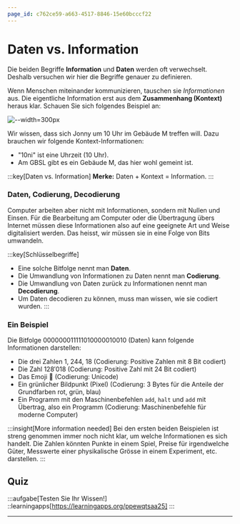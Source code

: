 ```yaml
---
page_id: c762ce59-a663-4517-8846-15e60bcccf22
---
```


# Daten vs. Information
Die beiden Begriffe **Information** und **Daten** werden oft verwechselt. Deshalb versuchen wir hier die Begriffe genauer zu definieren.

Wenn Menschen miteinander kommunizieren, tauschen sie _Informationen_ aus. Die eigentliche Information erst aus dem **Zusammenhang (Kontext)** heraus klar. Schauen Sie sich folgendes Beispiel an:

![--width=300px](img/chat.png)

Wir wissen, dass sich Jonny um 10 Uhr im Gebäude M treffen will. Dazu brauchen wir folgende Kontext-Informationen:
- "10ni" ist eine Uhrzeit (10 Uhr).
- Am GBSL gibt es ein Gebäude M, das hier wohl gemeint ist.

:::key[Daten vs. Information]
**Merke:** Daten + Kontext = Information.
:::

### Daten, Codierung, Decodierung
Computer arbeiten aber nicht mit Informationen, sondern mit Nullen und Einsen. Für die Bearbeitung am Computer oder die Übertragung übers Internet müssen diese Informationen also auf eine geeignete Art und Weise digitalisiert werden. Das heisst, wir müssen sie in eine Folge von Bits umwandeln. 

:::key[Schlüsselbegriffe]
* Eine solche Bitfolge nennt man **Daten**.
* Die Umwandlung von Informationen zu Daten nennt man **Codierung**. 
* Die Umwandlung von Daten zurück zu Informationen nennt man **Decodierung**.
* Um Daten decodieren zu können, muss man wissen, wie sie codiert wurden.
:::

### Ein Beispiel
Die Bitfolge $00000001 11110100 00010010$ (Daten) kann folgende Informationen darstellen:
* Die drei Zahlen 1, 244, 18 (Codierung: Positive Zahlen mit 8 Bit codiert)
* Die Zahl $128'018$ (Codierung: Positive Zahl mit 24 Bit codiert)
* Das Emoji 🐒 (Codierung: Unicode)
* Ein grünlicher Bildpunkt (Pixel) (Codierung: 3 Bytes für die Anteile der Grundfarben rot, grün, blau)
* Ein Programm mit den Maschinenbefehlen `add`, `halt` und `add` mit Übertrag, also ein Programm (Codierung: Maschinenbefehle für moderne Computer)

:::insight[More information needed]
Bei den ersten beiden Beispielen ist streng genommen immer noch nicht klar, um welche Informationen es sich handelt. Die Zahlen könnten Punkte in einem Spiel, Preise für irgendwelche Güter, Messwerte einer physikalische Grösse in einem Experiment, etc. darstellen.
:::

## Quiz
:::aufgabe[Testen Sie Ihr Wissen!]
<TaskState id="960c4c80-f4b4-4cc1-9ac6-8b8122e784c8" />
::learningapps[https://learningapps.org/ppewqtsaa25]
:::

---